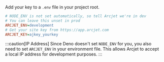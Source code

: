 Add your key to a `.env` file in your project root.

```ini title=".env"
# NODE_ENV is not set automatically, so tell Arcjet we're in dev
# You can leave this unset in prod
ARCJET_ENV=development
# Get your site key from https://app.arcjet.com
ARCJET_KEY=ajkey_yourkey
```

:::caution[IP Address]
Since Deno doesn't set `NODE_ENV` for you, you also need to set `ARCJET_ENV` in
your environment file. This allows Arcjet to accept a local IP address for
development purposes.
:::
